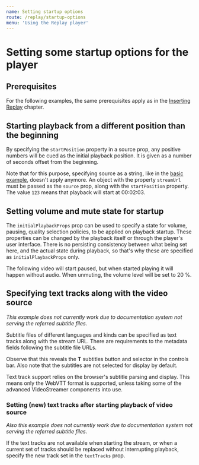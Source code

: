```yaml
---
name: Setting startup options
route: /replay/startup-options
menu: 'Using the Replay player'
---
```



# Setting some startup options for the player

## Prerequisites

For the following examples, the same prerequisites apply as in the [Inserting Replay](/replay/insert#prerequisites) chapter.

## Starting playback from a different position than the beginning

By specifying the `startPosition` property in a source prop, any positive numbers will be cued as the initial playback position. It is given as a number of seconds offset from the beginning.

Note that for this purpose, specifying source as a string, like in the [basic example](/replay/insert#inserting-the-player-with-a-progressive-video-source), doesn't apply anymore. An object with the property `streamUrl` must be passed as the `source` prop, along with the `startPosition` property. The value `123` means that playback will start at 00:02:03.

<Playground>
  <Replay
    source={{ 
      streamUrl: 'https://commondatastorage.googleapis.com/gtv-videos-bucket/sample/BigBuckBunny.mp4',
      startPosition: 123
    }}
    initialPlaybackProps={{ isPaused: true }}
  />
</Playground>

## Setting volume and mute state for startup

The `initialPlaybackProps` prop can be used to specify a state for volume, pausing, quality selection policies, to be applied on playback startup. These properties can be changed by the playback itself or through the player's user interface. There is no persisting consistency between what being set here, and the actual state during playback, so that's why these are specified as `initialPlaybackProps` only.

The following video will start paused, but when started playing it will happen without audio. When unmuting, the volume level will be set to 20 %.

<Playground>
  <Replay
    source="http://commondatastorage.googleapis.com/gtv-videos-bucket/sample/BigBuckBunny.mp4"
    initialPlaybackProps={{ isPaused: true, isMuted: true, volume: 0.2 }}
  />
</Playground>

## Specifying text tracks along with the video source

*This example does not currently work due to documentation system not serving the referred subtitle files.*

Subtitle files of different languages and kinds can be specified as text tracks along with the stream URL. There are requirements to the metadata fields following the subtitle file URLs.

<Playground>
  <Replay
    source={{ 
      streamUrl: 'http://commondatastorage.googleapis.com/gtv-videos-bucket/sample/BigBuckBunny.mp4',
      textTracks: [{
        src: 'en.vtt',
        kind: 'subtitles',
        language: 'en',
        label: 'English',
        contentType: 'text/vtt'
      }, {
        src: 'no.vtt',
        kind: 'subtitles',
        language: 'no',
        label: 'Norwegian',
        contentType: 'text/vtt'
      }]
    }}
    initialPlaybackProps={{ isPaused: true }}
  />
</Playground>

Observe that this reveals the **T** subtitles button and selector in the controls bar. Also note that the subtitles are not selected for display by default.

Text track support relies on the browser's subtitle parsing and display. This means only the WebVTT format is supported, unless taking some of the advanced VideoStreamer components into use.

### Setting (new) text tracks after starting playback of video source

*Also this example does not currently work due to documentation system not serving the referred subtitle files.*

If the text tracks are not available when starting the stream, or when a current set of tracks should be replaced without interrupting playback, specify the new track set in the `textTracks` prop.

<Playground>
  <Replay
    source="http://commondatastorage.googleapis.com/gtv-videos-bucket/sample/BigBuckBunny.mp4"
    initialPlaybackProps={{ isPaused: true }}
    textTracks={[{
      src: 'en.vtt',
      kind: 'subtitles',
      language: 'en',
      label: 'English',
      contentType: 'text/vtt'
    }, {
      src: 'no.vtt',
      kind: 'subtitles',
      language: 'no',
      label: 'Norwegian',
      contentType: 'text/vtt'
    }]}
  />
</Playground>
